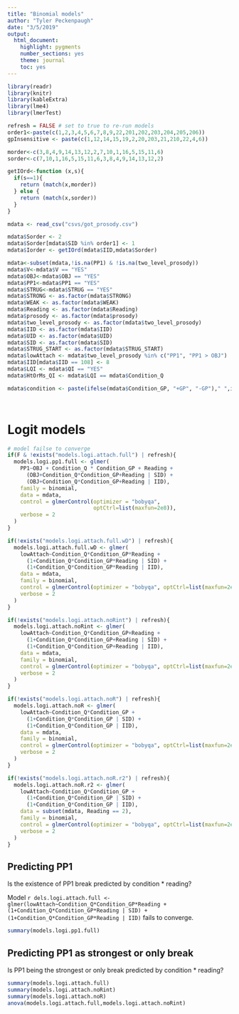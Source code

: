 ```yaml
---
title: "Binomial models"
author: "Tyler Peckenpaugh"
date: "3/5/2019"
output:
  html_document:
    highlight: pygments
    number_sections: yes
    theme: journal
    toc: yes
---
```


```r
library(readr)
library(knitr)
library(kableExtra)
library(lme4)
library(lmerTest)

refresh = FALSE # set to true to re-run models
order1<-paste(c(1,2,3,4,5,6,7,8,9,22,201,202,203,204,205,206))
gpInsensitive <- paste(c(1,12,14,15,19,2,20,203,21,210,22,4,6))

morder<-c(3,8,4,9,14,13,12,2,7,10,1,16,5,15,11,6)
sorder<-c(7,10,1,16,5,15,11,6,3,8,4,9,14,13,12,2)

getIOrd<-function (x,s){
  if(s==1){
    return (match(x,morder))
  } else {
    return (match(x,sorder))
  }
}

mdata <- read_csv("csvs/got_prosody.csv")

mdata$Sorder <- 2
mdata$Sorder[mdata$SID %in% order1] <- 1
mdata$Iorder <- getIOrd(mdata$IID,mdata$Sorder)

mdata<-subset(mdata,!is.na(PP1) & !is.na(two_level_prosody))
mdata$V<-mdata$V == "YES"
mdata$OBJ<-mdata$OBJ == "YES"
mdata$PP1<-mdata$PP1 == "YES"
mdata$STRUG<-mdata$STRUG == "YES"
mdata$STRONG <- as.factor(mdata$STRONG)
mdata$WEAK <- as.factor(mdata$WEAK)
mdata$Reading <- as.factor(mdata$Reading)
mdata$prosody <- as.factor(mdata$prosody)
mdata$two_level_prosody <- as.factor(mdata$two_level_prosody)
mdata$IID <- as.factor(mdata$IID)
mdata$UID <- as.factor(mdata$UID)
mdata$SID <- as.factor(mdata$SID)
mdata$STRUG_START <- as.factor(mdata$STRUG_START)
mdata$lowAttach <- mdata$two_level_prosody %in% c("PP1", "PP1 > OBJ")
mdata$IID[mdata$IID == 108] <- 8
mdata$LQI <- mdata$QI == "YES"
mdata$HtOrMs_QI <- mdata$LQI == mdata$Condition_Q

mdata$condition <- paste(ifelse(mdata$Condition_GP, "+GP", "-GP")," ",ifelse(mdata$Condition_Q, "+Q", "-Q"))




```

# Logit models

```r
# model failse to converge
if(F & !exists("models.logi.attach.full") | refresh){
  models.logi.pp1.full <- glmer(
    PP1~OBJ + Condition_Q * Condition_GP + Reading + 
      (OBJ+Condition_Q*Condition_GP+Reading | SID) + 
      (OBJ+Condition_Q*Condition_GP+Reading | IID),
    family = binomial, 
    data = mdata,
    control = glmerControl(optimizer = "bobyqa",
                           optCtrl=list(maxfun=2e8)),
    verbose = 2
  )
}
```
```r
if(!exists("models.logi.attach.full.wD") | refresh){
  models.logi.attach.full.wD <- glmer(
    lowAttach~Condition_Q*Condition_GP*Reading + 
      (1+Condition_Q*Condition_GP*Reading | SID) + 
      (1+Condition_Q*Condition_GP*Reading | IID),
    data = mdata,
    family = binomial, 
    control = glmerControl(optimizer = "bobyqa", optCtrl=list(maxfun=2e8)),
    verbose = 2
  )
}
```

```r
if(!exists("models.logi.attach.noRint") | refresh){
  models.logi.attach.noRint <- glmer(
    lowAttach~Condition_Q*Condition_GP+Reading + 
      (1+Condition_Q*Condition_GP+Reading | SID) + 
      (1+Condition_Q*Condition_GP+Reading | IID),
    data = mdata,
    family = binomial, 
    control = glmerControl(optimizer = "bobyqa", optCtrl=list(maxfun=2e8)),
    verbose = 2
  )
}
```
```r
if(!exists("models.logi.attach.noR") | refresh){
  models.logi.attach.noR <- glmer(
    lowAttach~Condition_Q*Condition_GP + 
      (1+Condition_Q*Condition_GP | SID) + 
      (1+Condition_Q*Condition_GP | IID),
    data = mdata,
    family = binomial, 
    control = glmerControl(optimizer = "bobyqa", optCtrl=list(maxfun=2e8)),
    verbose = 2
  )
}
```
```r
if(!exists("models.logi.attach.noR.r2") | refresh){
  models.logi.attach.noR.r2 <- glmer(
    lowAttach~Condition_Q*Condition_GP + 
      (1+Condition_Q*Condition_GP | SID) + 
      (1+Condition_Q*Condition_GP | IID),
    data = subset(mdata, Reading == 2),
    family = binomial, 
    control = glmerControl(optimizer = "bobyqa", optCtrl=list(maxfun=2e8)),
    verbose = 2
  )
}
```

## Predicting PP1

Is the existence of PP1 break predicted by condition * reading?

Model `r dels.logi.attach.full <- glmer(lowAttach~Condition_Q*Condition_GP*Reading + (1+Condition_Q*Condition_GP*Reading | SID) + (1+Condition_Q*Condition_GP*Reading | IID)` fails to converge.

```r
summary(models.logi.pp1.full)
```

## Predicting PP1 as strongest or only break

Is PP1 being the strongest or only break predicted by condition * reading?

```r
summary(models.logi.attach.full)
summary(models.logi.attach.noRint)
summary(models.logi.attach.noR)
anova(models.logi.attach.full,models.logi.attach.noRint)
```